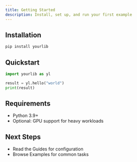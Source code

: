 ```yaml
---
title: Getting Started
description: Install, set up, and run your first example
---
```


## Installation

```bash
pip install yourlib
```

## Quickstart

```python
import yourlib as yl

result = yl.hello("world")
print(result)
```

## Requirements

- Python 3.9+
- Optional: GPU support for heavy workloads

## Next Steps

- Read the Guides for configuration
- Browse Examples for common tasks
